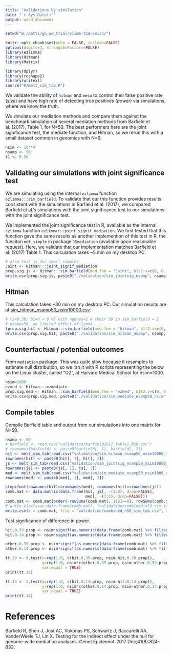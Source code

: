 ```yaml
---
title: "Validations by simulation"
date: "`r Sys.Date()`"
output: word_document
---
```


```r
setwd("B:/patti/gb_ww_trial/slimm-t2d-omics/")
```

```r
knitr::opts_chunk$set(echo = FALSE, include=FALSE)
options(digits=3, stringsAsFactors=FALSE)
library(ezlimma)
library(Hitman)
library(Matrix)

library(dplyr)
library(reshape2)
library(writexl)
source("R/melt_sim_tab.R")
```

We validate the ability of `hitman` and `mesa` to control their false positive rate (*size*) and have high rate of detecting true positives (*power*) via simulations, where we know the truth.

We simulate our mediation methods and compare them against the benchmark simulation of several mediation methods from Barfield et al. (2017), Table 1, for N=50. The best performers here are the joint significance test, the mediate function, and Hitman, so we rerun this with a small dataset common in genomics with N=6. 

```r
nsim <- 10**4
nsamp <- 50
t1 <- 0.59
```

## Validating our simulations with joint significance test

We are simulating using the internal `ezlimma` function `ezlimma:::sim_barfield`. To validate that our this function provides results consistent with the simulations in Barfield et al. (2017), we compared Barfield et al.'s simulations with the joint significance test to our simulations with the joint significance test.   

We implemented the joint significance test in R, available as the internal `ezlimma` function `ezlimma:::joint_signif_mediation`. We first tested that this function gave the same results as another implemention of this test in R, the funciton `mdt_simple` in package `JSmediation` (available upon reasonable request). Here, we validate that our implementation matches Barfield et al. (2017) Table 1. This calculation takes ~5 min on my desktop PC. 

```r
# also test js for small samples
Joint <- Hitman:::joint_signif_mediation
prop.sig.js <- Hitman:::sim_barfield(med.fnm = "Joint", b1t2.v=c(0, 0.14, 0.39), nsim = nsim, nsamp=nsamp, t1=t1)
write.csv(prop.sig.js, paste0("./validation/sim_jointsig_nsamp", nsamp, "_nsim", nsim, "_t1", t1, ".csv"), na="")
```

## Hitman

This calculation takes ~30 min on my desktop PC. Our simulation results are at [sim_hitman_nsamp50_nsim10000.csv](./validation/sim_hitman_nsamp50_nsim10000.csv).

```r
# t2=0.39; b1=0 < 0.05 with ngenes=2 & their SD in sim_barfield = 2
# nsamp=50, so limited effect of limma
(prop.sig.hit <- Hitman:::sim_barfield(med.fnm = "hitman", b1t2.v=c(0, 0.14, 0.39), nsim = nsim, ngene=9, nsamp = nsamp, t1=t1))
write.csv(prop.sig.hit, paste0("./validation/sim_hitman_nsamp", nsamp, "_nsim", nsim, "_t1", t1, ".csv"), na="")
```

## Counterfactual / potential outcomes

From `mediation` package. This was quite slow because it resamples to estimate null distribution, so we ran it with 
R scripts representing the below on the Linux cluster, called "O2", at Harvard Medical School for nsim=1000.

```r
nsim=1000
ezmed <- Hitman:::ezmediate
prop.sig.med <- Hitman:::sim_barfield(med.fnm = "ezmed", b1t2.v=c(0, 0.14, 0.39), nsim = nsim, sims=nsim, t1=t1)
write.csv(prop.sig.med, paste0("./validation/sim_mediate_nsamp50_nsim", nsim, "_nperm", nsim, "_t1", t1, ".csv"), na="")
```

## Compile tables

Compile Barfield table and output from our simulations into one matrix for N=50.

```r
nsamp <- 50
# barfield <- read.csv("validation/barfield2017_Table1_N50.csv")
# rownames(barfield) <- paste0(barfield[, 1], barfield[, 2])
hit <- melt_sim_tab(read.csv("validation/sim_hitman_nsamp50_nsim10000_t10.59.csv"), nm="Hitman")
rownames(hit) <- paste0(hit[, 1], hit[, 2])
js <- melt_sim_tab(read.csv("validation/sim_jointsig_nsamp50_nsim10000_t10.59.csv"), nm="joint")
rownames(js) <- paste0(js[, 1], js[, 2])
med <- melt_sim_tab(read.csv("validation/sim_mediate_nsamp50_nsim1000_nperm1000_t10.59.csv"), nm="mediate")
rownames(med) <- paste0(med[, 1], med[, 2])

stopifnot(rownames(hit)==rownames(med), rownames(hit)==rownames(js))
comb.mat <- data.matrix(data.frame(hit, js[, -(1:2), drop=FALSE], 
                                   med[, -(1:2), drop=FALSE]))
comb.mat <- comb.mat[order(-rowSums(comb.mat[, 1:2]==0), rowSums(comb.mat[, 1:2])), ]
# write_xlsx(x=as.data.frame(comb.mat), "validation/combined_n50_sim_tab.xlsx")
write.csv(x = comb.mat, file = "validation/combined_n50_sim_tab.csv", row.names = FALSE)
```

Test significance of difference in power.

```r
hit.0.39.prop <- nsim*signif(as.numeric(data.frame(comb.mat) %>% filter(b1==0.39, t2==0.39) %>% select("Hitman")), 5)
hit.0.14.prop <- nsim*signif(as.numeric(data.frame(comb.mat) %>% filter(b1==0.14, t2==0.14) %>% select("Hitman")), 5)

other.0.39.prop <- nsim*signif(as.numeric(data.frame(comb.mat) %>% filter(b1==0.39, t2==0.39) %>% select("mediate")), 5)
other.0.14.prop <- nsim*signif(as.numeric(data.frame(comb.mat) %>% filter(b1==0.14, t2==0.14) %>% select("joint")), 5)

tt.39 <- t.test(x=rep(1:0, c(hit.0.39.prop, nsim-hit.0.39.prop)),
                y=rep(1:0, nsim*c(other.0.39.prop, nsim-other.0.39.prop)),
                var.equal = TRUE)
print(tt.39)

tt.14 <- t.test(x=rep(1:0, c(hit.0.14.prop, nsim-hit.0.14.prop)),
                y=rep(1:0, nsim*c(other.0.14.prop, nsim-other.0.14.prop)),
                var.equal = TRUE)
print(tt.14)
```

# References
Barfield R, Shen J, Just AC, Vokonas PS, Schwartz J, Baccarelli AA, VanderWeele TJ, Lin X. Testing for the indirect effect under the null for genome-wide mediation analyses. Genet Epidemiol. 2017 Dec;41(8):824-833.